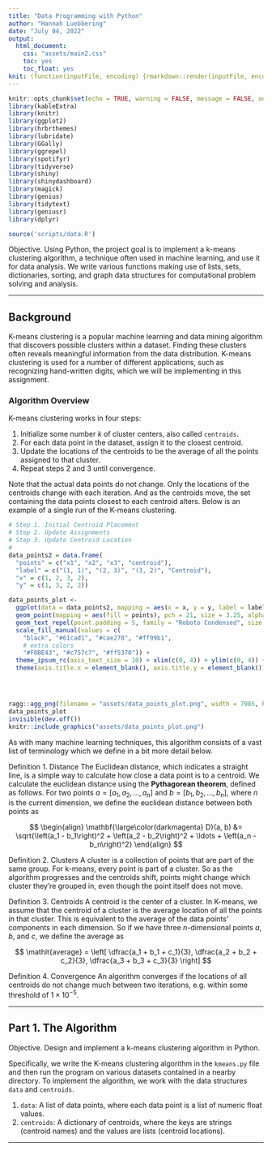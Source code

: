 ```yaml
---
title: "Data Programming with Python"
author: "Hannah Luebbering"
date: "July 04, 2022"
output: 
  html_document: 
    css: "assets/main2.css"
    toc: yes
    toc_float: yes
knit: (function(inputFile, encoding) {rmarkdown::render(inputFile, encoding = encoding, output_dir = "docs") })
---
```


```r
knitr::opts_chunk$set(echo = TRUE, warning = FALSE, message = FALSE, out.width = "80%")
library(kableExtra)
library(knitr)
library(ggplot2)
library(hrbrthemes)
library(lubridate)
library(GGally)
library(ggrepel)
library(spotifyr)
library(tidyverse)
library(shiny)
library(shinydashboard)
library(magick)
library(genius)
library(tidytext)
library(geniusr)
library(dplyr)

source('scripts/data.R')
```



<script src="assets/min.js"></script>
<script src="//cdnjs.cloudflare.com/ajax/libs/highlight.js/9.12.0/highlight.min.js"></script>
<script src="assets/pymin.js"></script>
<script>hljs.initHighlightingOnLoad();</script>




<span class = "myhighlight">Objective.</span> Using Python, the project goal is to implement a k-means clustering algorithm, a technique often used in machine learning, and use it for data analysis. We write various functions making use of lists, sets, dictionaries, sorting, and graph data structures for computational problem solving and analysis.













-----------------------------------









## Background



K-means clustering is a popular machine learning and data mining algorithm that discovers possible clusters within a dataset. Finding these clusters often reveals meaningful information from the data distribution. K-means clustering is used for a number of different applications, such as recognizing hand-written digits, which we will be implementing in this assignment.


### Algorithm Overview

<div class = "roundedlist">
K-means clustering works in four steps:

1. Initialize some number $k$ of cluster centers, also called `centroids`.
2. For each data point in the dataset, assign it to the closest centroid.
3. Update the locations of the centroids to be the average of all the points assigned to that cluster.
4. Repeat steps 2 and 3 until convergence.

</div>


Note that the actual data points do not change. Only the locations of the centroids change with each iteration. And as the centroids move, the set containing the data points closest to each centroid alters. Below is an example of a single run of the K-means clustering.


```r
# Step 1. Initial Centroid Placement
# Step 2. Update Assignments
# Step 3. Update Centroid Location
# 
data_points2 = data.frame(
  "points" = c("x1", "x2", "x3", "centroid"),
  "label" = c("(1, 1)", "(2, 3)", "(3, 2)", "Centroid"),
  "x" = c(1, 2, 3, 2),
  "y" = c(1, 3, 2, 2))

data_points_plot <- 
  ggplot(data = data_points2, mapping = aes(x = x, y = y, label = label)) +
  geom_point(mapping = aes(fill = points), pch = 21, size = 3.25, alpha = 0.9, color = "#030404", stroke = 0.5) +
  geom_text_repel(point.padding = 5, family = "Roboto Condensed", size = 3.75, fontface = "plain") +
  scale_fill_manual(values = c(
    "black", "#61cad1", "#cae278", "#ff99b1",
    # extra colors
    "#F0BE43", "#c757c7", "#ff5370")) +
  theme_ipsum_rc(axis_text_size = 10) + xlim(c(0, 4)) + ylim(c(0, 4)) +
  theme(axis.title.x = element_blank(), axis.title.y = element_blank())




ragg::agg_png(filename = "assets/data_points_plot.png", width = 7085, height = 4295, units = "px", res = 900)
data_points_plot
invisible(dev.off())
knitr::include_graphics("assets/data_points_plot.png")
```


As with many machine learning techniques, this algorithm consists of a vast list of terminology which we define in a bit more detail below.



<span class = "myhighlight2">Definition 1. Distance</span> The Euclidean distance, which indicates a straight line, is a simple way to calculate how close a data point is to a centroid. We calculate the euclidean distance using the **Pythagorean theorem**, defined as follows. For two points $a = \left[a_1, a_2, \ldots, a_n\right]$ and $b = \left[b_1, b_2, \ldots, b_n\right]$, where $n$ is the current dimension, we define the euclidean distance between both points as 


$$
\begin{align}
\mathbf{\large\color{darkmagenta} D}(a, b) &= 
\sqrt{\left(a_1 - b_1\right)^2 + 
\left(a_2 - b_2\right)^2 + 
\ldots + \left(a_n - b_n\right)^2}
\end{align}
$$




<span class = "myhighlight2">Definition 2. Clusters</span> A cluster is a collection of points that are part of the same group. For k-means, every point is part of a cluster. So as the algorithm progresses and the centroids shift, points might change which cluster they're grouped in, even though the point itself does not move. 




<span class = "myhighlight2">Definition 3. Centroids</span> A centroid is the center of a cluster. In K-means, we assume that the centroid of a cluster is the average location of all the points in that cluster. This is equivalent to the average of the data points' components in each dimension. So if we have three $n$-dimensional points $a$, $b$, and $c$, we define the average as


$$
\mathit{average} = 
\left[
\dfrac{a_1 + b_1 + c_1}{3}, \dfrac{a_2 + b_2 + c_2}{3}, \dfrac{a_3 + b_3 + c_3}{3}
\right]
$$



<span class = "myhighlight2">Definition 4. Convergence</span> An algorithm converges if the locations of all centroids do not change much between two iterations, e.g. within some threshold of $1 \times 10^{-5}$.



-------------------------


## Part 1. The Algorithm


<span class = "myhighlight">Objective.</span> Design and implement a k-means clustering algorithm in Python.



Specifically, we write the K-means clustering algorithm in the `kmeans.py` file and then run the program on various datasets contained in a nearby directory. To implement the algorithm, we work with the data structures `data` and `centroids`.



<div class = "datasource2">
1. `data`: A list of data points, where each data point is a list of numeric float values.
2. `centroids`: A dictionary of centroids, where the keys are strings (centroid names) and the values are lists (centroid locations).
</div>



-------------------------




